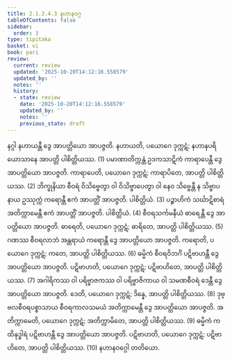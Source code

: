 ```yaml
---
title: 2.1.2.4.3 နဟာနဝဂ္ဂ
tableOfContents: false
sidebar:
  order: 3
type: tipitaka
basket: vi
book: pari
review:
  current: review
  updated: '2025-10-20T14:12:16.558579'
  updated_by: ''
  notes: ''
  history:
  - state: review
    date: '2025-10-20T14:12:16.558579'
    updated_by: ''
    notes: ''
    previous_state: draft
---
```



<DynamicBreadcrumb />


<ReviewStatus review={frontmatter.review} showDetails={true} />

<HypothesisAnnotation frontmatter={frontmatter} />

<Division number="233" book="pari" e="ch" v="5" p="133">

<Paragraph number="899" book="pari">
နဂ္ဂါ နဟာယန္တီ ဒွေ အာပတ္တိယော အာပဇ္ဇတိ. နဟာယတိ, ပယောဂေ ဒုက္ကဋံ; နဟာနပရိယောသာနေ အာပတ္တိ ပါစိတ္တိယဿ. (1)
</Paragraph>

<Paragraph number="900" book="pari">
ပမာဏာတိက္ကန္တံ ဥဒကသာဋိကံ ကာရာပေန္တီ ဒွေ အာပတ္တိယော အာပဇ္ဇတိ. ကာရာပေတိ, ပယောဂေ ဒုက္ကဋံ; ကာရာပိတေ, အာပတ္တိ ပါစိတ္တိယဿ. (2)
</Paragraph>

<Paragraph number="901" book="pari">
ဘိက္ခုနိယာ စီဝရံ ဝိသိဗ္ဗေတွာ ဝါ ဝိသိဗ္ဗာပေတွာ ဝါ နေဝ သိဗ္ဗေန္တီ န သိဗ္ဗာပနာယ ဥဿုက္ကံ ကရောန္တီ ဧကံ အာပတ္တိံ အာပဇ္ဇတိ. ပါစိတ္တိယံ. (3)
</Paragraph>

<Paragraph number="902" book="pari">
ပဉ္စာဟိကံ သင်္ဃာဋိစာရံ အတိက္ကာမေန္တီ ဧကံ အာပတ္တိံ အာပဇ္ဇတိ. ပါစိတ္တိယံ. (4)
</Paragraph>

<Paragraph number="903" book="pari">
စီဝရသင်္ကမနီယံ ဓာရေန္တီ ဒွေ အာပတ္တိယော အာပဇ္ဇတိ. ဓာရေတိ, ပယောဂေ ဒုက္ကဋံ; ဓာရိတေ, အာပတ္တိ ပါစိတ္တိယဿ. (5)
</Paragraph>

<Paragraph number="904" book="pari">
ဂဏဿ စီဝရလာဘံ အန္တရာယံ ကရောန္တီ ဒွေ အာပတ္တိယော အာပဇ္ဇတိ. ကရောတိ, ပယောဂေ ဒုက္ကဋံ; ကတေ, အာပတ္တိ ပါစိတ္တိယဿ. (6)
</Paragraph>

<Paragraph number="905" book="pari">
ဓမ္မိကံ စီဝရဝိဘင်္ဂံ ပဋိဗာဟန္တီ ဒွေ အာပတ္တိယော အာပဇ္ဇတိ. ပဋိဗာဟတိ, ပယောဂေ ဒုက္ကဋံ; ပဋိဗာဟိတေ, အာပတ္တိ ပါစိတ္တိယဿ. (7)
</Paragraph>

<Paragraph number="906" book="pari">
အဂါရိကဿ ဝါ ပရိဗ္ဗာဇကဿ ဝါ ပရိဗ္ဗာဇိကာယ ဝါ သမဏစီဝရံ ဒေန္တီ ဒွေ အာပတ္တိယော အာပဇ္ဇတိ. ဒေတိ, ပယောဂေ ဒုက္ကဋံ; ဒိန္နေ, အာပတ္တိ ပါစိတ္တိယဿ. (8)
</Paragraph>

<Paragraph number="907" book="pari">
ဒုဗ္ဗလစီဝရပစ္စာသာယ စီဝရကာလသမယံ အတိက္ကာမေန္တီ ဒွေ အာပတ္တိယော အာပဇ္ဇတိ. အတိက္ကာမေတိ, ပယောဂေ ဒုက္ကဋံ; အတိက္ကာမိတေ, အာပတ္တိ ပါစိတ္တိယဿ. (9)
</Paragraph>

<Paragraph number="908" book="pari">
ဓမ္မိကံ ကထိနုဒ္ဓါရံ ပဋိဗာဟန္တီ ဒွေ အာပတ္တိယော အာပဇ္ဇတိ. ပဋိဗာဟတိ, ပယောဂေ ဒုက္ကဋံ; ပဋိဗာဟိတေ, အာပတ္တိ ပါစိတ္တိယဿ. (10)

</Paragraph>
</Division>

<Paragraph number="909" type="center" book="pari">
နဟာနဝဂ္ဂေါ တတိယော.
</Paragraph>